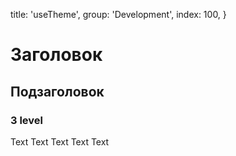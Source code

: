 
  title: 'useTheme',
  group: 'Development',
  index: 100,
}

# Заголовок
## Подзаголовок
### 3 level
Text Text Text Text Text


